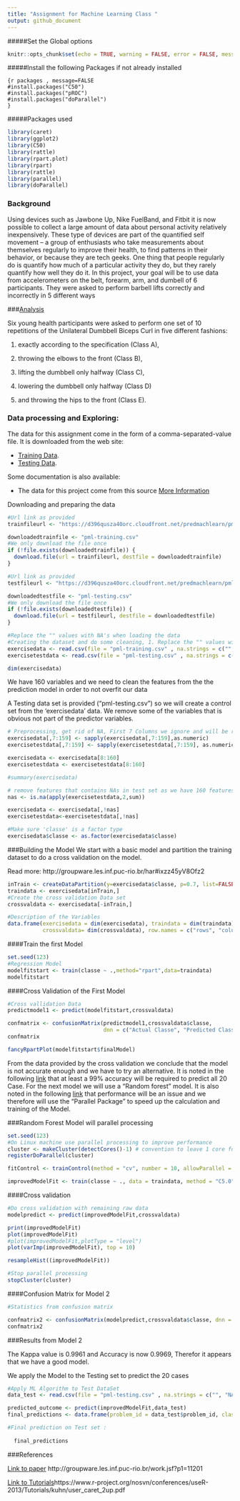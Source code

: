 ```yaml
---
title: "Assignment for Machine Learning Class "
output: github_document
---
```


#####Set the Global options
```r
knitr::opts_chunk$set(echo = TRUE, warning = FALSE, error = FALSE, message = FALSE,fig.align = "center")
```

#####Install the following Packages if not already installed

```
{r packages , message=FALSE
#install.packages("C50")
#install.packages("pROC")
#install.packages("doParallel")
}
```

#####Packages used

```r
library(caret)
library(ggplot2)
library(C50)
library(rattle)
library(rpart.plot)
library(rpart)
library(rattle)
library(parallel)
library(doParallel)
```

### Background

Using devices such as Jawbone Up, Nike FuelBand, and Fitbit it is now possible to collect a large amount of data about personal activity relatively inexpensively. These type of devices are part of the quantified self movement – a group of enthusiasts who take measurements about themselves regularly to improve their health, to find patterns in their behavior, or because they are tech geeks. One thing that people regularly do is quantify how much of a particular activity they do, but they rarely quantify how well they do it. In this project, your goal will be to use data from accelerometers on the belt, forearm, arm, and dumbell of 6 participants. They were asked to perform barbell lifts correctly and incorrectly in 5 different ways

###[Analysis](http://groupware.les.inf.puc-rio.br/har)

Six young health participants were asked to perform one set of 10 repetitions of the Unilateral Dumbbell Biceps Curl in five different fashions: 

1. exactly according to the specification (Class A), 

2. throwing the elbows to the front (Class B), 

3. lifting the dumbbell only halfway (Class C), 

4. lowering the dumbbell only halfway (Class D) 

5. and throwing the hips to the front (Class E).

### Data processing and Exploring:

The data for this assignment come in the form of a comma-separated-value file. It is downloaded from the web site:

- [Training Data](https://d396qusza40orc.cloudfront.net/predmachlearn/pml-training.csv).
- [Testing Data](https://d396qusza40orc.cloudfront.net/predmachlearn/pml-testing.csv).

Some documentation is also available:

- The data for this project come from this source [More Information](http://groupware.les.inf.puc-rio.br/har)


Downloading and preparing the data
```r

#Url link as provided
trainfileurl <- "https://d396qusza40orc.cloudfront.net/predmachlearn/pml-training.csv"

downloadedtrainfile <- "pml-training.csv"
#We only download the file once
if (!file.exists(downloadedtrainfile)) {
  download.file(url = trainfileurl, destfile = downloadedtrainfile)
}

#Url link as provided
testfileurl <- "https://d396qusza40orc.cloudfront.net/predmachlearn/pml-testing.csv"

downloadedtestfile <- "pml-testing.csv"
#We only download the file once
if (!file.exists(downloadedtestfile)) {
  download.file(url = testfileurl, destfile = downloadedtestfile)
}

#Replace the "" values with NA's when loading the data
#Creating the dataset and do some cleaning, 1. Replace the "" values with NA's when loading the data
exercisedata <- read.csv(file = "pml-training.csv" , na.strings = c("", "NA") , stringsAsFactors = FALSE)
exercisetestdata <- read.csv(file = "pml-testing.csv" , na.strings = c("", "NA") , stringsAsFactors = FALSE)

dim(exercisedata)

```

We have 160 variables and we need to clean the features from the the prediction model in order to not overfit our data

A Testing data set is provided ("pml-testing.csv") so we will create a control set from the 'exercisedata' data.
We remove some of the variables that is obvious not part of the predictor variables.

```r

# Preprocessing, get rid of NA, First 7 Columns we ignore and will be removed, also exclude last feature ('classe')
exercisedata[,7:159] <- sapply(exercisedata[,7:159],as.numeric) 
exercisetestdata[,7:159] <- sapply(exercisetestdata[,7:159], as.numeric) 

exercisedata <- exercisedata[8:160]
exercisetestdata <- exercisetestdata[8:160]

#summary(exercisedata)

# remove features that contains NAs in test set as we have 160 features, 
nas <- is.na(apply(exercisetestdata,2,sum))

exercisedata <- exercisedata[,!nas]
exercisetestdata<-exercisetestdata[,!nas]

#Make sure 'classe' is a factor type
exercisedata$classe <- as.factor(exercisedata$classe)


```


###Building the Model
We start with a basic model and partition the training dataset to do a cross validation on the model.

Read more: http://groupware.les.inf.puc-rio.br/har#ixzz45yV8Ofz2

```r
inTrain <- createDataPartition(y=exercisedata$classe, p=0.7, list=FALSE)
traindata <- exercisedata[inTrain,]
#Create the cross validation Data set
crossvaldata <- exercisedata[-inTrain,]

#Description of the Variables
data.frame(exercisedata = dim(exercisedata), traindata = dim(traindata), 
           crossvaldata= dim(crossvaldata), row.names = c("rows", "columns"))
```

####Train the first Model
```r
set.seed(123)
#Regression Model
modelfitstart <- train(classe ~ .,method="rpart",data=traindata)
modelfitstart
```

####Cross Validation of the First Model
```r
#Cross vallidation Data
predictmodel1 <- predict(modelfitstart,crossvaldata)

confmatrix <- confusionMatrix(predictmodel1,crossvaldata$classe, 
                              dnn = c("Actual Classe", "Predicted Classe"))
confmatrix

fancyRpartPlot(modelfitstart$finalModel)
```

From the data provided by the cross validation we conclude that the model is not accurate enough and we have to try an alternative. It is noted in the following [link](https://github.com/lgreski/datasciencectacontent/blob/master/markdown/pml-requiredModelAccuracy.md) that at least a 99% accuracy will be required to predict all 20 Case. For the next model we will use a "Random forest" model. It is also noted in the following [link](https://github.com/lgreski/datasciencectacontent/blob/master/markdown/pml-randomForestPerformance.md) that performance will be an issue and we therefore will use the "Parallel Package" to speed up the calculation and training of the Model.

###Random Forest Model will parallel processing
```r
set.seed(123)
#On Linux machine use parallel processing to improve performance
cluster <- makeCluster(detectCores()-1) # convention to leave 1 core for OS
registerDoParallel(cluster)

fitControl <- trainControl(method = "cv", number = 10, allowParallel = TRUE)

improvedModelFit <- train(classe ~ ., data = traindata, method = "C5.0",trControl = fitControl)

```

####Cross validation
```r

#Do cross validation with remaining raw data
modelpredict <- predict(improvedModelFit,crossvaldata)

print(improvedModelFit)
plot(improvedModelFit)
#plot(improvedModelFit,plotType = "level")
plot(varImp(improvedModelFit), top = 10)

resampleHist((improvedModelFit))

#Stop parallel processing
stopCluster(cluster)

```

####Confusion Matrix for Model 2
```r
#Statistics from confusion matrix

confmatrix2 <- confusionMatrix(modelpredict,crossvaldata$classe, dnn = c("Actual Classe", "Predicted Classe"))
confmatrix2
```

###Results from Model 2

The Kappa value is 0.9961 and Accuracy is now 0.9969, Therefor it appears that we have a good model.

We apply the Model to the Testing set to predict the 20 cases
```r
#Apply ML Algorithm to Test DataSet
data_test <- read.csv(file = "pml-testing.csv" , na.strings = c("", "NA") , stringsAsFactors = FALSE)

predicted_outcome <- predict(improvedModelFit,data_test)
final_predictions <- data.frame(problem_id = data_test$problem_id, classe = predicted_outcome)

#Final prediction on Test set :
  
  final_predictions
```  



###References

[Link to paper](http://groupware.les.inf.puc-rio.br/work.jsf?p1=11201) http://groupware.les.inf.puc-rio.br/work.jsf?p1=11201

[Link to Tutorials](https://www.r-project.org/nosvn/conferences/useR-2013/Tutorials/kuhn/user_caret_2up.pdf)https://www.r-project.org/nosvn/conferences/useR-2013/Tutorials/kuhn/user_caret_2up.pdf
